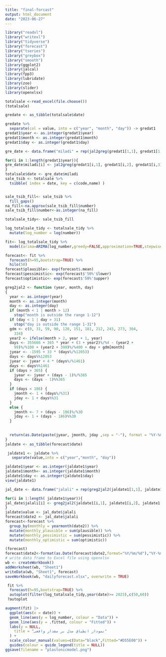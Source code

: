 ---
title: "final-forcast"
output: html_document
date: "2023-06-27"
---

```{r}
library("readxl")
library("writexl")
library("tidyverse")
library("forecast")
library("tseries")
library("greybox")
library("smooth")
library(ggplot2)
library(jalcal)
library(fpp3)
library(lubridate)
library(zoo)
library(slider)
library(openxlsx)

totalsale <-read_excel(file.choose())
(totalsale)

gredate <- as_tibble(totalsale$date)

gredate %>% 
  separate(col = value, into = c("year", "month", "day")) -> gredat1
gredat1$year <- as.integer(gredat1$year)
gredat1$month <- as.integer(gredat1$month)
gredat1$day <- as.integer(gredat1$day)

gre_date <- data.frame("miladi" = rep(jal2greg(gredat1[1,1], gredat1[1,2], gredat1[1,3]) ,length(gredat1$year)))

for(i in 1:length(gredat1$year)){
gre_date$miladi[i] <- jal2greg(gredat1[i,1], gredat1[i,2], gredat1[i,3], asDate = T)
}
totalsale$date <- gre_date$miladi  
sale_tsib <- totalsale %>% 
  tsibble( index = date, key = c(code,name) )


sale_tsib_fill<- sale_tsib %>% 
  fill_gaps() 
na_fill<-na.approx(sale_tsib_fill$number)
sale_tsib_fill$number<-as.integer(na_fill)

totalsale_tidy<- sale_tsib_fill

log_totalsale_tidy <- totalsale_tidy %>% 
  mutate(log_number = log(number)) 

fit<- log_totalsale_tidy %>% 
  model(arima=ARIMA(log_number,greedy=FALSE,approximation=TRUE,stepwise=FALSE) )

forecast<- fit %>% 
  forecast(h=95,bootstrap=TRUE) %>% 
  hilo(50)
forecast$plausible<- exp(forecast$.mean)
forecast$pessimistic<- exp(forecast$'50%'$lower)
forecast$optimistic<- exp(forecast$'50%'$upper)

greg2jal2 <- function (year, month, day) 
{
  year <- as.integer(year)
  month <- as.integer(month)
  day <- as.integer(day)
  if (month < 1 | month > 12) 
    stop("month is outside the range 1-12")
  if (day < 1 | day > 31) 
    stop("day is outside the range 1-31")
  gdm <- c(0, 31, 59, 90, 120, 151, 181, 212, 243, 273, 304, 
    334)
  year2 <- ifelse(month > 2, year + 1, year)
  days <- 355666 + 365 * year + (3 + year2)%/%4 - (year2 + 
    99)%/%100 + (year2 + 399)%/%400 + day + gdm[month]
  jyear <- -1595 + 33 * (days%/%12053)
  days <- days%%12053
  jyear <- jyear + 4 * (days%/%1461)
  days <- days%%1461
  if (days > 365) {
    jyear <- jyear + (days - 1)%/%365
    days <- (days - 1)%%365
  }
  if (days < 186) {
    jmonth <- 1 + (days%/%31)
    jday <- 1 + days%%31
  }
  else {
    jmonth <- 7 + (days - 186)%/%30
    jday <- 1 + (days - 186)%%30
  }
  
  
  return(as.Date(paste(jyear, jmonth, jday ,sep = "-"), format = "%Y-%m-%d"))
}
jaldate <- as_tibble(forecast$date)

 jaldate1 <- jaldate %>% 
   separate(value,into = c("year","month", "day"))

jaldate1$year <- as.integer(jaldate1$year) 
jaldate1$month<- as.integer(jaldate1$month) 
jaldate1$day <- as.integer(jaldate1$day) 
view(jaldate1)

jal_date <- data.frame("jalali" = rep(greg2jal2(jaldate1[1,1], jaldate1[1,2], jaldate1[1,3]) ,length(jaldate1$year)))

for(i in 1:length( jaldate1$year)){
jal_date$jalali[i] <- greg2jal2(jaldate1[i,1], jaldate1[i,2], jaldate1[i,3])
}
jaldate$value <- jal_date$jalali  
forecast$date2 <- jal_date$jalali  
forecast<-forecast %>%
  group_by(monthly = yearmonth(date2)) %>% 
  mutate(monthly_plausible = sum(plausible)) %>% 
  mutate(monthly_pessimistic = sum(pessimistic)) %>% 
  mutate(monthly_optimistic = sum(optimistic))

(forecast)
forecast$date2<-format(as.Date(forecast$date2,format="%Y/%m/%d"),"%Y-%m-%d")
# write data frame to Excel file using openxlsx
wb <- createWorkbook()
addWorksheet(wb, "Sheet1")
writeData(wb, "Sheet1", forecast)
saveWorkbook(wb, "dailyforecast.xlsx", overwrite = TRUE)

 fit %>% 
  forecast(h=95,bootstrap=TRUE) %>% 
  autoplot(filter(log_totalsale_tidy,year(date)>= 2023),c(50,60))
 ?autoplot

```


```{r}
augment(fit) |>
  ggplot(aes(x = date)) +
  geom_line(aes(y = log_number, colour = "Data")) +
  geom_line(aes(y = .fitted, colour = "Fitted")) +
  labs(y = NULL,
    title = "نمودار انطباق مدل بر مقدار واقعی"
  ) +
  scale_colour_manual(values=c(Data="black",Fitted="#D55E00")) +
  guides(colour = guide_legend(title = NULL))
ggsave(filename = "plastonicmodel.png")
```

